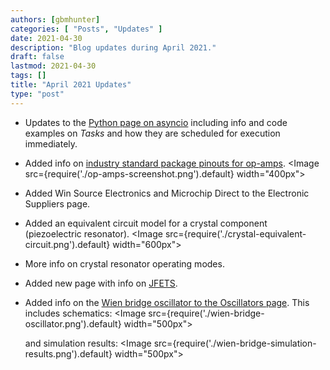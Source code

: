 ```yaml
---
authors: [gbmhunter]
categories: [ "Posts", "Updates" ]
date: 2021-04-30
description: "Blog updates during April 2021."
draft: false
lastmod: 2021-04-30
tags: []
title: "April 2021 Updates"
type: "post"
---
```


* Updates to the [Python page on asyncio](/programming/languages/python/an-introduction-to-asynchronous-programming-in-python) including info and code examples on _Tasks_ and how they are scheduled for execution immediately.

* Added info on [industry standard package pinouts for op-amps](/electronics/components/op-amps#industry-standard-package-pinouts-for-op-amps).
    <Image src={require('./op-amps-screenshot.png').default} width="400px"></Image>

* Added Win Source Electronics and Microchip Direct to the Electronic Suppliers page.

* Added an equivalent circuit model for a crystal component (piezoelectric resonator).
    <Image src={require('./crystal-equivalent-circuit.png').default} width="600px"></Image>

* More info on crystal resonator operating modes.

* Added new page with info on [JFETS](/electronics/components/transistors/junction-gate-field-effect-transistor-jfets).

* Added info on the [Wien bridge oscillator to the Oscillators page](/electronics/components/oscillators#wien-bridge-oscillator). This includes schematics:
    <Image src={require('./wien-bridge-oscillator.png').default} width="500px"></Image>
    
    and simulation results:
    <Image src={require('./wien-bridge-simulation-results.png').default} width="500px"></Image>
